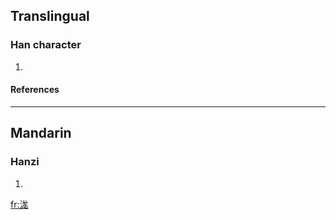 ==Translingual==
===Han character===
{{Han char|rn=85|rad=水|as=07|sn=10|four=|canj=水戈大竹 (EIKH), 水戈山竹 (EIUH), X水戈大竹 (XEIKH)}}
# {{defn|Han|sort=水07}}
====References====
{{Han ref|kx=0623.260|dkj=17463|dj=1021.150|hdz=31620.080|uh=6D5D|ud=27997}}

----
==Mandarin==
===Hanzi===
{{cmn-hanzi|pin=[[dí]] (di2), [[máng]] (mang2)|wg=ti<sup>2</sup>, mang<sup>2</sup>}}
# {{defn|Mandarin}}

[[fr:浝]]